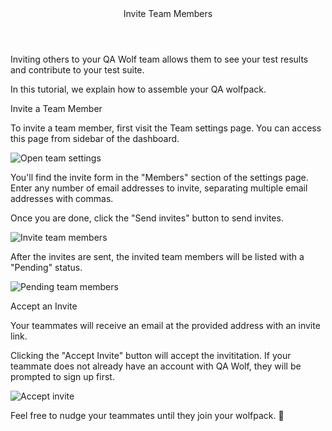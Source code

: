 
<Layout>

<Header>Invite Team Members</Header>

Inviting others to your QA Wolf team allows them to see your test results and contribute to your test suite.

In this tutorial, we explain how to assemble your QA wolfpack.

<SubHeader>Invite a Team Member</SubHeader>

To invite a team member, first visit the <ExternalLink href="https://www.qawolf.com/settings">Team settings page</ExternalLink>. You can access this page from sidebar of the dashboard.

<Image
  alt="Open team settings"
  height={356}
  src="/docs/invite-team-members/dashboard.png"
  width={1600}
/>

You'll find the invite form in the "Members" section of the settings page. Enter any number of email addresses to invite, separating multiple email addresses with commas.

Once you are done, click the "Send invites" button to send invites.

<Image
  alt="Invite team members"
  height={759}
  src="/docs/invite-team-members/invite-team-members.png"
  width={1600}
/>

After the invites are sent, the invited team members will be listed with a "Pending" status.

<Image
  alt="Pending team members"
  height={289}
  src="/docs/invite-team-members/pending-invites.png"
  width={618}
/>

<SubHeader>Accept an Invite</SubHeader>

Your teammates will receive an email at the provided address with an invite link.

Clicking the "Accept Invite" button will accept the invititation. If your teammate does not already have an account with QA Wolf, they will be prompted to sign up first.

<Image
  alt="Accept invite"
  height={731}
  src="/docs/invite-team-members/accept-invite.png"
  width={1600}
/>

Feel free to nudge your teammates until they join your wolfpack. 🐺

</Layout>
